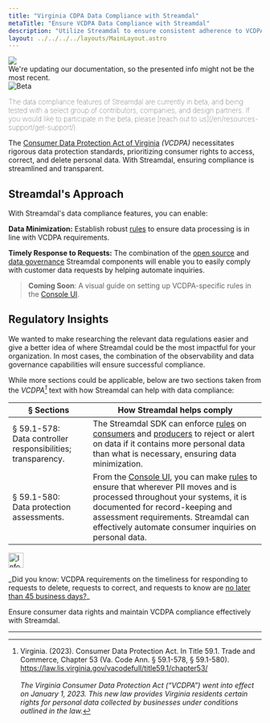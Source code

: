 ```yaml
---
title: "Virginia CDPA Data Compliance with Streamdal"
metaTitle: "Ensure VCDPA Data Compliance with Streamdal"
description: "Utilize Streamdal to ensure consistent adherence to VCDPA data standards."
layout: ../../../../layouts/MainLayout.astro
---
```



<div class="addl-wrapper">
<div class="addl">
<img src={information} class="uimage" />
<div class="addlcontent">
We're updating our documentation, so the presented info might not be the
most recent.
</div>
</div>
</div>

<Notification type="checked">
  <img src={beta} alt="Beta" />
  <p style="font-weight: lighter;">The data compliance features of Streamdal 
  are currently in beta, and being tested with a select group of contributors, 
  companies, and design partners. If you would like to participate in the beta, 
  please 
  [reach out to us](/en/resources-support/get-support/).</p>
</Notification>

The <a href="https://law.lis.virginia.gov/vacodefull/title59.1/chapter53/" target="_blank">Consumer Data Protection Act of Virginia</a> 
_(VCDPA)_ necessitates rigorous data protection standards, prioritizing 
consumer rights to access, correct, and delete personal data. With Streamdal, 
ensuring compliance is streamlined and transparent.

## Streamdal's Approach

With Streamdal's data compliance features, you can enable:

**Data Minimization:** Establish robust 
<a href="/en/resources-support/glossary/#rule-or-step" class="pkeyword">rules</a> to ensure data processing is in 
line with VCDPA requirements.

**Timely Response to Requests:** The combination of the [open source](/en/resources-support/open-source/) and 
[data governance](/en/data-governance/overview/) Streamdal components will 
enable you to easily comply with customer data requests by helping automate 
inquiries.


> **Coming Soon**: A visual guide on setting up VCDPA-specific rules in the 
[Console UI](/en/core-components/console-ui/).

## Regulatory Insights

We wanted to make researching the relevant data regulations easier and give a 
better idea of where Streamdal could be the most impactful for your 
organization. In most cases, the combination of the observability and data 
governance capabilities will ensure successful compliance. 

While more sections could be applicable, below are two sections taken from the 
_VCDPA[^1]_ text with how Streamdal can help with data compliance:

| § Sections | How Streamdal helps comply |
|-|-|
| § 59.1-578: <br /> Data controller responsibilities; transparency. | The Streamdal SDK can enforce [rules](/en/resources-support/glossary/#rule-or-step) on [consumers](/en/resources-support/glossary/#consumer) and [producers](/en/resources-support/glossary/#producer) to reject or alert on data if it contains more personal data than what is necessary, ensuring data minimization. |
| § 59.1-580: <br /> Data protection assessments. | From the [Console UI](/en/core-components/console-ui/), you can make [rules](/en/resources-support/glossary/#rule-or-step) to ensure that wherever PII moves and is processed throughout your systems, it is documented for record-keeping and assessment requirements. Streamdal can effectively automate consumer inquiries on personal data. |

<Notification type="information">
  <img src={info} alt="Information" width="30px" height="30px" />
  <div class="prose-md prose-p:my-2 prose-a:text-purple-dark prose-a:underline">
    <p>_Did you know: VCDPA requirements on the timeliness for 
    responding to requests to delete, requests to correct, and requests to know 
    are <u>no later than 45 business days?</u>_</p>
  </div>
</Notification>

Ensure consumer data rights and maintain VCDPA compliance effectively with 
Streamdal.

---

[^1]: Virginia. (2023). Consumer Data Protection Act. In Title 59.1. Trade and Commerce, Chapter 53 (Va. Code Ann. § 59.1-578, § 59.1-580). https://law.lis.virginia.gov/vacodefull/title59.1/chapter53/ <br /> <br /> _The Virginia Consumer Data Protection Act (“VCDPA”) went into effect on January 1, 2023. This new law provides Virginia residents certain rights for personal data collected by businesses under conditions outlined in the law._